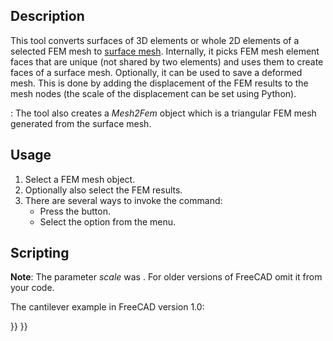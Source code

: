<languages/>

{{Docnav
|[[FEM_CreateElementsSet|Erase Elements]]
|[[FEM_SolverCalculixCxxtools|Solver CalculiX Standard]]
|[[FEM_Workbench|FEM]]
|IconL=FEM_CreateElementsSet.svg
|IconR=FEM_SolverCalculixCxxtools.svg
|IconC=Workbench_FEM.svg
}}

{{GuiCommand
|Name=FEM FemMesh2Mesh
|MenuLocation=Mesh → FEM mesh to mesh
|Workbenches=[[FEM_Workbench|FEM]]
|SeeAlso=[[FEM_tutorial|FEM tutorial]]
}}

== Description ==

This tool converts surfaces of 3D elements or whole 2D elements of a selected FEM mesh to [[Mesh_MeshObject|surface mesh]]. Internally, it picks FEM mesh element faces that are unique (not shared by two elements) and uses them to create faces of a surface mesh. Optionally, it can be used to save a deformed mesh. This is done by adding the displacement of the FEM results to the mesh nodes (the scale of the displacement can be set using Python).

{{Version|1.0}}: The tool also creates a ''Mesh2Fem'' object which is a triangular FEM mesh generated from the surface mesh.

==Usage==

# Select a FEM mesh object.
# Optionally also select the FEM results.
# There are several ways to invoke the command:
#* Press the {{Button|[[Image:FEM_FemMesh2Mesh.svg|16px]] [[FEM_FemMesh2Mesh|FEM mesh to mesh]]}} button.
#* Select the {{MenuCommand|Mesh → [[Image:FEM_FemMesh2Mesh.svg|16px]] FEM mesh to mesh}} option from the menu.

== Scripting ==

'''Note''': The parameter ''scale'' was {{Version|0.21}}. For older versions of FreeCAD omit it from your code.

The cantilever example in FreeCAD version 1.0:

{{Code|code=
from os.path import join
import FreeCAD as App
import Mesh
from femmesh import femmesh2mesh

path = join(App.getResourceDir(), "examples", "FEMExample.FCStd")
doc = App.openDocument(path)
fem_mesh = doc.FEMMeshGmsh.FemMesh
result = doc.CCX_Results
scale = 10  # displacement scale factor
out_mesh = femmesh2mesh.femmesh_2_mesh(fem_mesh, result, scale)
Mesh.show(Mesh.Mesh(out_mesh))
}}


{{Docnav
|[[FEM_CreateElementsSet|Erase Elements]]
|[[FEM_SolverCalculixCxxtools|Solver CalculiX Standard]]
|[[FEM_Workbench|FEM]]
|IconL=FEM_CreateElementsSet.svg
|IconR=FEM_SolverCalculixCxxtools.svg
|IconC=Workbench_FEM.svg
}}

{{FEM_Tools_navi{{#translation:}}}}
{{Userdocnavi{{#translation:}}}}